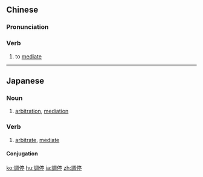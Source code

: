 {{also|调停}}
==Chinese==
{{zh-forms|s=调停}}

===Pronunciation===
{{zh-pron
|m=tiáotíng
|c=tiu4 ting4
|mn=tiâu-thêng
|cat=v
}}

===Verb===
{{zh-verb}}

# to [[mediate]] {{gloss|a dispute}}

----

==Japanese==
{{ja-kanjitab|ちょう|てい|yomi=on}}

===Noun===
{{ja-noun|ちょうてい}}

# [[arbitration]], [[mediation]]
#: {{ja-usex|トラブルを調停で話し合う|トラブル を ちょうてい で はなしあう|mediation of an incident through discussion}}

===Verb===
{{ja-verb-suru|tr=trans|ちょうてい}}

# [[arbitrate]], [[mediate]]

====Conjugation====
{{ja-suru|ちょうてい}}

[[ko:調停]]
[[hu:調停]]
[[ja:調停]]
[[zh:調停]]